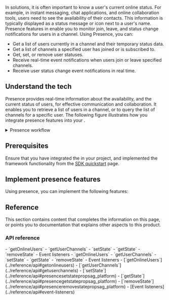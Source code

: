 

In <Vg k="SIG" /> solutions, it is often important to know a user's current online status. For example, in instant messaging, chat applications, and online collaboration tools, users need to see the availability of their contacts. This information is typically displayed as a status message or icon next to a user's name. Presence features in <Vpd k="SDK" /> enable you to monitor join, leave, and status change notifications for users in a channel. Using Presence, you can:

- Get a list of users currently in a channel and their temporary status data.
- Get a list of channels a specified user has joined or is subscribed to.
- Get, set, or remove user statuses.
- Receive real-time event notifications when users join or leave specified channels.
- Receive user status change event notifications in real time.

## Understand the tech

Presence provides real-time information about the availability, and the current status of users, for effective communication and collaboration. It enables you to retrieve a list of users in a channel, or to query the list of channels for a specific user. The following figure illustrates how you integrate presence features into your <Vpl k="CLIENT" />.

<details>
<summary>Presence workflow</summary>

![](/images/signaling/presence-workflow.svg)
</details>

## Prerequisites

Ensure that you have integrated the <Vpd k="SDK" /> in your project, and implemented the framework functionality from the [SDK quickstart](../get-started/sdk-quickstart) page.

## Implement presence features

Using presence, you can implement the following features:

<ProjectImplement />

## Reference

This section contains content that completes the information on this page, or points you to documentation that explains other aspects to this product.

### API reference
<PlatformWrapper platform="[ios,macos]">

<Tabs groupId="language">
<TabItem value="swift" label="Swift" default>
- <Link to="{{Global.API_REF_SIG_APPLE}}?platform=ios&tab=swift#getonlineusers">`getOnlineUsers​`</Link>
- <Link to="{{Global.API_REF_SIG_APPLE}}?platform=ios&tab=swift#getuserchannels">`getUserChannels`</Link>
- <Link to="{{Global.API_REF_SIG_APPLE}}?platform=ios&tab=swift#presencesetstatepropsag_platform">`setState`</Link>
- <Link to="{{Global.API_REF_SIG_APPLE}}?platform=ios&tab=swift#presencegetstatepropsag_platform">`getState`</Link>
- <Link to="{{Global.API_REF_SIG_APPLE}}?platform=ios&tab=swift#presenceremovestatepropsag_platform">`removeState`</Link>
- <Link to="{{Global.API_REF_SIG_APPLE}}?platform=ios&tab=swift#event-listeners">Event listeners</Link>

</TabItem>
<TabItem value="objc" label="Objective-C">
- <Link to="{{Global.API_REF_SIG_APPLE}}?platform=ios&tab=objc#getonlineusers">`getOnlineUsers​`</Link>
- <Link to="{{Global.API_REF_SIG_APPLE}}?platform=ios&tab=objc#getuserchannels">`getUserChannels`</Link>
- <Link to="{{Global.API_REF_SIG_APPLE}}?platform=ios&tab=objc#presencesetstatepropsag_platform">`setState`</Link>
- <Link to="{{Global.API_REF_SIG_APPLE}}?platform=ios&tab=objc#presencegetstatepropsag_platform">`getState`</Link>
- <Link to="{{Global.API_REF_SIG_APPLE}}?platform=ios&tab=objc#presenceremovestatepropsag_platform">`removeState`</Link>
- <Link to="{{Global.API_REF_SIG_APPLE}}?platform=ios&tab=objc#event-listeners">Event listeners</Link>

</TabItem>
</Tabs>
</PlatformWrapper>
<PlatformWrapper notAllowed="[ios,macos]">
- [`getOnlineUsers​`](../reference/api#getonlineusers)
- [`getUserChannels`](../reference/api#getuserchannels)
- [`setState`](../reference/api#presencesetstatepropsag_platform)
- [`getState`](../reference/api#presencegetstatepropsag_platform)
- [`removeState`](../reference/api#presenceremovestatepropsag_platform)
- [Event listeners](../reference/api#event-listeners)
</PlatformWrapper>